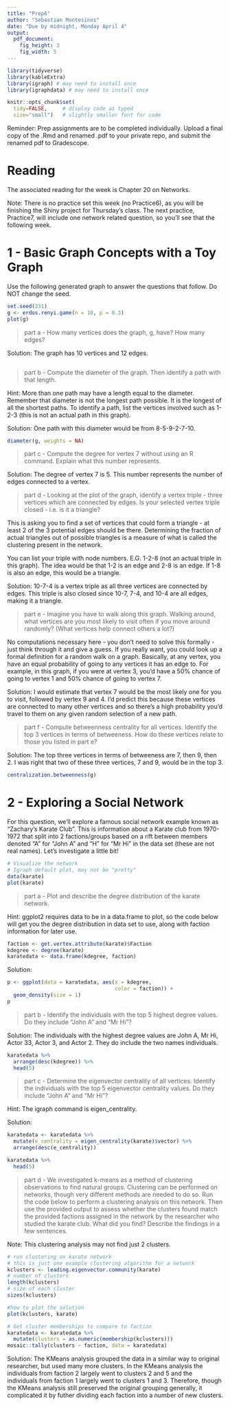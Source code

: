 ```yaml
---
title: "Prep6"
author: "Sebastian Montesinos"
date: "Due by midnight, Monday April 4"
output: 
  pdf_document:
    fig_height: 3
    fig_width: 5
---
```


```r
library(tidyverse)
library(kableExtra)
library(igraph) # may need to install once
library(igraphdata) # may need to install once

knitr::opts_chunk$set(
  tidy=FALSE,     # display code as typed
  size="small")   # slightly smaller font for code
```

Reminder: Prep assignments are to be completed individually. Upload a final copy of the .Rmd and renamed .pdf to your private repo, and submit the renamed pdf to Gradescope. 

# Reading

The associated reading for the week is Chapter 20 on Networks. 

Note: There is no practice set this week (no Practice6), as you will be finishing the Shiny project for Thursday's class. The next practice, Practice7, will include one network related question, so you'll see that the following week. 

\newpage

# 1 - Basic Graph Concepts with a Toy Graph

Use the following generated graph to answer the questions that follow. Do NOT change the seed.

```r
set.seed(231)
g <- erdos.renyi.game(n = 10, p = 0.3)
plot(g)
```

> part a - How many vertices does the graph, g, have? How many edges?

Solution: The graph has 10 vertices and 12 edges.

```r

```

> part b - Compute the diameter of the graph. Then identify a path with that length. 

Hint: More than one path may have a length equal to the diameter. Remember that diameter is not the longest path possible. It is the longest of all the shortest paths. To identify a path, list the vertices involved such as 1-2-3 (this is not an actual path in this graph).

Solution: One path with this diameter would be from 8-5-9-2-7-10.

```r
diameter(g, weights = NA)
```

> part c - Compute the degree for vertex 7 without using an R command. Explain what this number represents.

Solution: The degree of vertex 7 is 5. This number represents the number of edges connected to a vertex.


> part d - Looking at the plot of the graph, identify a vertex triple - three vertices which are connected by edges. Is your selected vertex triple closed - i.e. is it a triangle? 

This is asking you to find a set of vertices that could form a triangle - at least 2 of the 3 potential edges should be there. Determining the fraction of actual triangles out of possible triangles is a measure of what is called the clustering present in the network. 

You can list your triple with node numbers. E.G. 1-2-8 (not an actual triple in this graph). The idea would be that 1-2 is an edge and 2-8 is an edge. If 1-8 is also an edge, this would be a triangle. 

Solution: 10-7-4 is a vertex triple as all three vertices are connected by edges. This triple is also closed since 10-7, 7-4, and 10-4 are all edges, making it a triangle.




> part e - Imagine you have to walk along this graph. Walking around, what vertices are you most likely to visit often if you move around randomly? (What vertices help connect others a lot?)

No computations necessary here - you don't need to solve this formally - just think through it and give a guess. If you really want, you could look up a formal definition for a random walk on a graph. Basically, at any vertex, you have an equal probability of going to any vertices it has an edge to. For example, in this graph, if you were at vertex 3, you'd have a 50% chance of going to vertex 1 and 50% chance of going to vertex 7. 

Solution: I would estimate that vertex 7 would be the most likely one for you to visit, followed by vertex 9 and 4. I'd predict this because these vertices are connected to many other vertices and so there's a high probability you'd travel to them on any given random selection of a new path.


> part f - Compute betweenness centrality for all vertices. Identify the top 3 vertices in terms of betweeness. How do these vertices relate to those you listed in part e?

Solution: The top three vertices in terms of betweeness are 7, then 9, then 2. I was right that two of these three vertices, 7 and 9, would be in the top 3.

```r
centralization.betweenness(g)
```



<!-- Remember to commit and push as you go! -->

\newpage


# 2 - Exploring a Social Network 

For this question, we'll explore a famous social network example known as "Zachary's Karate Club". This is information about a Karate club from 1970-1972 that split into 2 factions/groups based on a rift between members denoted "A" for "John A" and "H" for "Mr Hi" in the data set (these are not real names). Let's investigate a little bit!

```r
# Visualize the network
# Igraph default plot, may not be "pretty"
data(karate)
plot(karate)
```

> part a - Plot and describe the degree distribution of the karate network.

Hint: ggplot2 requires data to be in a data.frame to plot, so the code below will get you the degree distribution in data set to use, along with faction information for later use.

```r
faction <- get.vertex.attribute(karate)$Faction
kdegree <- degree(karate)
karatedata <- data.frame(kdegree, faction)
```

Solution:

```r

p <- ggplot(data = karatedata, aes(x = kdegree, 
                                   color = faction)) +
  geom_density(size = 1) 
p
```


> part b - Identify the individuals with the top 5 highest degree values. Do they include "John A" and "Mr Hi"?

Solution: The individuals with the highest degree values are John A, Mr Hi, Actor 33, Actor 3, and Actor 2. They do include the two names individuals.

```r
karatedata %>%
  arrange(desc(kdegree)) %>%
  head(5)
```

> part c - Determine the eigenvector centrality of all vertices. Identify the individuals with the top 5 eigenvector centrality values. Do they include "John A" and "Mr Hi"?

Hint: The igraph command is eigen_centrality. 

Solution:

```r
karatedata <- karatedata %>%
  mutate(e_centrality = eigen_centrality(karate)$vector) %>%
  arrange(desc(e_centrality)) 

karatedata %>%
  head(5)
```

> part d - We investigated k-means as a method of clustering observations to find natural groups. Clustering can be performed on networks, though very different methods are needed to do so. Run the code below to perform a clustering analysis on this network. Then use the provided output to assess whether the clusters found match the provided factions assigned in the network by the researcher who studied the karate club. What did you find? Describe the findings in a few sentences. 

Note: This clustering analysis may not find just 2 clusters. 

```r
# run clustering on karate network
# this is just one example clustering algorithm for a network
kclusters <- leading.eigenvector.community(karate)
# number of clusters
length(kclusters)
# size of each cluster
sizes(kclusters)

#how to plot the solution
plot(kclusters, karate) 

# Get cluster memberships to compare to faction
karatedata <- karatedata %>%
  mutate(clusters = as.numeric(membership(kclusters)))
mosaic::tally(clusters ~ faction, data = karatedata)
```

Solution: The KMeans analysis grouped the data in a similar way to original researcher, but used many more clusters. In the KMeans analysis the individuals from faction 2 largely went to clusters 2 and 5 and the individuals from faction 1 largely went to clusters 1 and 3. Therefore, though the KMeans analysis still preserved the original grouping generally, it complicated it by futher dividing each faction into a number of new clusters.






<!--
Remember to do the final commit + push, this time including your renamed pdf, and upload to Gradescope.
-->
